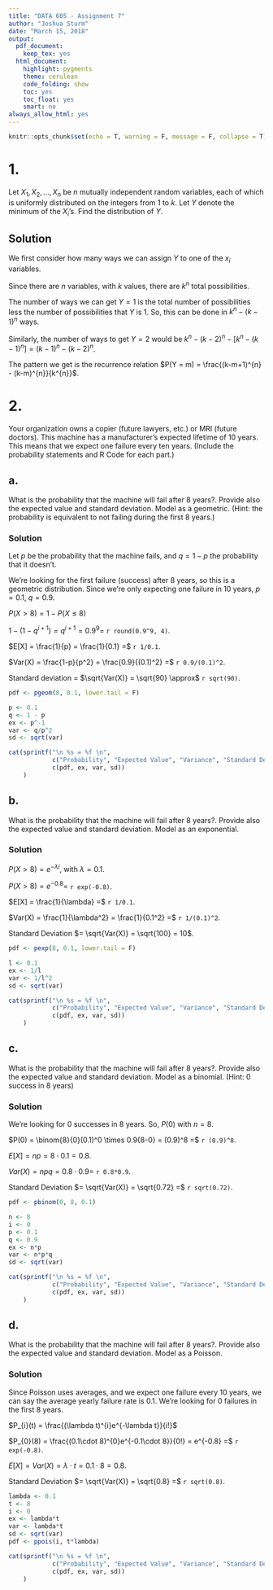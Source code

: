 ```yaml
---
title: "DATA 605 - Assignment 7"
author: "Joshua Sturm"
date: "March 15, 2018"
output:
  pdf_document:
    keep_tex: yes
  html_document:
    highlight: pygments
    theme: cerulean
    code_folding: show
    toc: yes
    toc_float: yes
    smart: no
always_allow_html: yes
---
```


```r
knitr::opts_chunk$set(echo = T, warning = F, message = F, collapse = T)
```

# 1.
Let $X_1, X_2, . . . , X_n$ be $n$ mutually independent random variables, each of which is uniformly distributed on the integers from $1$ to $k$. Let $Y$ denote the minimum of the $X_i$’s. Find the distribution of $Y$.

## Solution
We first consider how many ways we can assign $Y$ to one of the $x_i$ variables.

Since there are $n$ variables, with $k$ values, there are $k^n$ total possibilities.

The number of ways we can get $Y = 1$ is the total number of possibilities less the number of possibilities that $Y$ is \textit{not} $1$. So, this can be done in $k^{n} - (k-1)^n$ ways. 

Similarly, the number of ways to get $Y = 2$ would be $k^{n} - (k-2)^{n} - [k^{n} - (k-1)^{n}] = (k-1)^{n} - (k-2)^{n}$.

The pattern we get is the recurrence relation $P(Y = m) = \frac{(k-m+1)^{n} - (k-m)^{n}}{k^{n}}$.

# 2.
Your organization owns a copier (future lawyers, etc.) or MRI (future doctors). This machine has a manufacturer’s expected lifetime of 10 years. This means that we expect one failure every ten years. (Include the probability statements and R Code for each part.)

## a.
What is the probability that the machine will fail after 8 years?. Provide also the expected value and standard deviation. Model as a geometric. (Hint: the probability is equivalent to not failing during the first 8 years.)

### Solution
Let $p$ be the probability that the machine fails, and $q = 1 - p$ the probability that it doesn't.

We're looking for the first failure (success) after 8 years, so this is a geometric distribution. Since we're only expecting one failure in 10 years, $p = 0.1, \ q = 0.9$.

$P(X > 8) = 1 - P(X \leq 8)$

$1 - (1 - q^{i+1}) = q^{i+1} = 0.9^{9} =$ `r round(0.9^9, 4)`.

$E[X] = \frac{1}{p} = \frac{1}{0.1} =$ `r 1/0.1`.

$Var(X) = \frac{1-p}{p^2} = \frac{0.9}{(0.1)^2} =$ `r 0.9/(0.1)^2`.

Standard deviation = $\sqrt{Var(X)} = \sqrt{90} \approx$ `r sqrt(90)`.

```r
pdf <- pgeom(8, 0.1, lower.tail = F)

p <- 0.1
q <- 1 - p
ex <- p^-1
var <- q/p^2
sd <- sqrt(var)

cat(sprintf("\n %s = %f \n", 
            c("Probability", "Expected Value", "Variance", "Standard Deviation"),
            c(pdf, ex, var, sd))
    )
```

## b.
What is the probability that the machine will fail after 8 years?. Provide also the expected value and standard deviation. Model as an exponential. 

### Solution
$P(X > 8) = e^{-\lambda i}$, with $\lambda = 0.1$.

$P(X > 8) = e^{-0.8} =$ `r exp(-0.8)`.

$E[X] = \frac{1}{\lambda} =$ `r 1/0.1`.

$Var(X) = \frac{1}{\lambda^2} = \frac{1}{0.1^2} =$ `r 1/(0.1)^2`.

Standard Deviation $= \sqrt{Var(X)} = \sqrt{100} = 10$.

```r
pdf <- pexp(8, 0.1, lower.tail = F)

l <- 0.1
ex <- 1/l
var <- 1/l^2
sd <- sqrt(var)

cat(sprintf("\n %s = %f \n", 
            c("Probability", "Expected Value", "Variance", "Standard Deviation"),
            c(pdf, ex, var, sd))
    )
```

## c.
What is the probability that the machine will fail after 8 years?. Provide also the expected value and standard deviation. Model as a binomial. (Hint: 0 success in 8 years)

### Solution
We're looking for 0 successes in 8 years. So, $P(0)$ with $n = 8$.

$P(0) = \binom{8}{0}(0.1)^0 \times 0.9{8-0} = (0.9)^8 =$ `r (0.9)^8`.

$E[X] = np = 8\cdot 0.1 = 0.8$.

$Var(X) = npq = 0.8\cdot 0.9 =$ `r 0.8*0.9`.

Standard Deviation $= \sqrt{Var(X)} = \sqrt{0.72} =$ `r sqrt(0.72)`.

```r
pdf <- pbinom(0, 8, 0.1)

n <- 8
i <- 0
p <- 0.1
q <- 0.9
ex <- n*p
var <- n*p*q
sd <- sqrt(var)

cat(sprintf("\n %s = %f \n", 
            c("Probability", "Expected Value", "Variance", "Standard Deviation"),
            c(pdf, ex, var, sd))
    )
```

## d.
What is the probability that the machine will fail after 8 years?. Provide also the expected value and standard deviation. Model as a Poisson. 

### Solution
Since Poisson uses averages, and we expect one failure every 10 years, we can say the average yearly failure rate is 0.1.
We're looking for 0 failures in the first 8 years.

$P_{i}(t) = \frac{(\lambda t)^{i}e^{-\lambda t}}{i!}$

$P_{0}(8) = \frac{(0.1\cdot 8)^{0}e^{-0.1\cdot 8}}{0!} = e^{-0.8} =$ `r exp(-0.8)`.

$E[X] = Var(X) = \lambda\cdot t = 0.1 \cdot 8 = 0.8$.

Standard Deviation $= \sqrt{Var(X)} = \sqrt{0.8} =$ `r sqrt(0.8)`.

```r
lambda <- 0.1
t <- 8
i <- 0
ex <- lambda*t
var <- lambda*t
sd <- sqrt(var)
pdf <- ppois(i, t*lambda)

cat(sprintf("\n %s = %f \n", 
            c("Probability", "Expected Value", "Variance", "Standard Deviation"),
            c(pdf, ex, var, sd))
    )
```